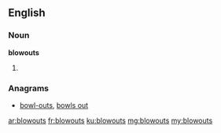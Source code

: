 ==English==

===Noun===
'''blowouts'''

# {{plural of|blowout}}

===Anagrams===
* [[bowl-outs#English|bowl-outs]], [[bowls out#English|bowls out]]

[[ar:blowouts]]
[[fr:blowouts]]
[[ku:blowouts]]
[[mg:blowouts]]
[[my:blowouts]]